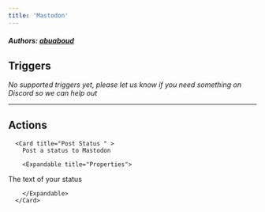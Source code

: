 ```yaml
---
title: 'Mastodon'
---
```


##### Authors: [abuaboud](https://github.com/abuaboud)


## Triggers

*No supported triggers yet, please let us know if you need something on Discord so we can help out* 


---

## Actions


      <Card title="Post Status " >
        Post a status to Mastodon

        <Expandable title="Properties">
          
<ResponseField name="Status" required type="Long_text">
The text of your status
</ResponseField>
              
        </Expandable>
      </Card>
  
